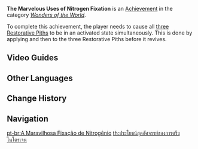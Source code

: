 {{Achievement Infobox
|id           = 82155
|order id     = 2155
|category     = Wonders of the World
|description  = During one [[Dendro Hypostasis]] challenge, cause three Restorative Piths to be in an Activated state simultaneously.
|requirements = Cause all three Restorative Piths to be in an activated state simultaneously.
|primogems    = 5
|hidden       = 1
|topic        = Dendro Hypostasis
|type         = Boss
}}
'''The Marvelous Uses of Nitrogen Fixation''' is an [[Achievement]] in the category ''[[Wonders of the World]]''.

To complete this achievement, the player needs to cause all [[Dendro Hypostasis#Abilities and Attacks|three Restorative Piths]] to be in an activated state simultaneously. This is done by applying {{Color|Dendro}} and then {{Color|Electro}} to the three Restorative Piths before it revives.
<!--
==Gameplay Notes==
* 

==Trivia==
* 

==Gallery==
{{Preview
|size=300px
|file=
|caption=
}}
-->
==Video Guides==
{{EVT
|video1   = https://youtu.be/HlvZLzElclQ
|caption1 = Hidden Achievement Sumeru: The Marvelous Uses of Nitrogen Fixation
}}
==Other Languages==
{{Other Languages
|en      = The Marvelous Uses of Nitrogen Fixation
|zhs     = 神奇的固氮作用
|zhs_rm  = Shénqí de Gùdàn Zuòyòng
|zht     = 神奇的固氮作用
|zht_rm  = Shénqí de Gùdàn Zuòyòng
|zh_tl   = 
|ja      = 不思議な窒素固定作用
|ja_rm   = Fushigi na Chisso Kotei Sayou
|ja_tl   = 
|ko      = 신기한 질소 고정 작용
|ko_rm   = Singihan Jilsso Gojeong Jagyong
|ko_tl   = Marvelous Nitrogen Fixation Action
|es      = La maravillosa fijación de nitrógeno
|es_tl   = The Marvelous Fixation of Nitrogen
|fr      = L'utilisation magique de l'azote
|fr_tl   = The Magical Usage of Nitrogen
|ru      = Удивительная азотфиксация
|ru_tl   = Astonishing Nitrogen Fixation
|th      = ประโยชน์สุดอัศจรรย์ของการตรึงไนโตรเจน
|th_rm   = 
|th_tl   = 
|vi      = Tác Dụng Thần Kỳ Của Cố Định Đạm
|vi_tl   = 
|de      = Erstaunliche Anwendungen der Stickstofffixierung
|de_tl   = Astonishing Uses of Nitrogen Fixation
|id      = Fungsi Luar Biasa Peneguhan Nitrogen
|id_tl   = The Incredible Fuction of the Nitrogen Support
|pt      = A Maravilhosa Fixação de Nitrogênio
|pt_tl   = 
|tr      = Azot Bağlanmasının Muhteşem Kullanımları
|tr_tl   = 
|it      = I sorprendenti usi dell'azotofissazione
|it_tl   = 
}}

==Change History==
{{Change History|3.2}}
<!--
==References==
{{Reflist}}
-->
==Navigation==
{{Achievement Navbox}}

[[pt-br:A Maravilhosa Fixação de Nitrogênio]]
[[th:ประโยชน์สุดอัศจรรย์ของการตรึงไนโตรเจน]]